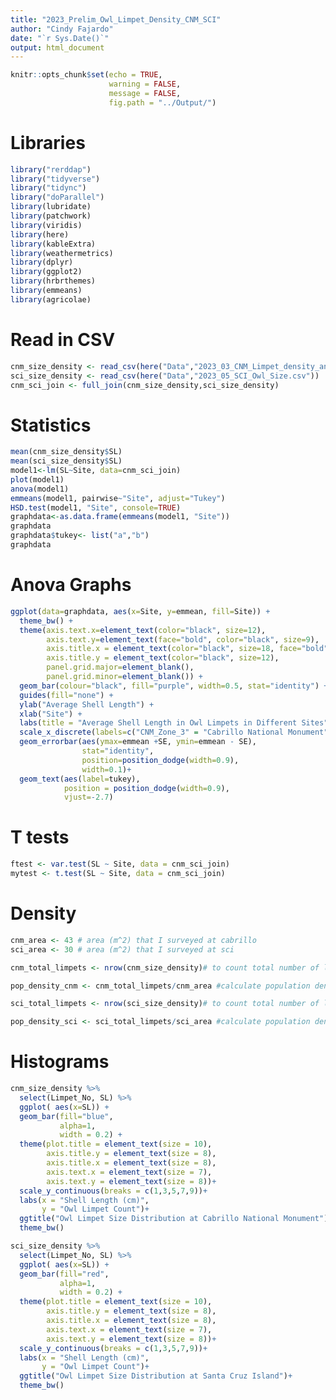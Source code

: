 ```yaml
---
title: "2023_Prelim_Owl_Limpet_Density_CNM_SCI"
author: "Cindy Fajardo"
date: "`r Sys.Date()`"
output: html_document
---
```


```r
knitr::opts_chunk$set(echo = TRUE,
                      warning = FALSE,
                      message = FALSE,
                      fig.path = "../Output/")
```

# Libraries
```r
library("rerddap")
library("tidyverse")
library("tidync")
library("doParallel")
library(lubridate)
library(patchwork)
library(viridis)
library(here)
library(kableExtra)
library(weathermetrics)
library(dplyr)
library(ggplot2)
library(hrbrthemes)
library(emmeans)
library(agricolae)
```

# Read in CSV
```r
cnm_size_density <- read_csv(here("Data","2023_03_CNM_Limpet_density_and_size.csv"))
sci_size_density <- read_csv(here("Data","2023_05_SCI_Owl_Size.csv"))
cnm_sci_join <- full_join(cnm_size_density,sci_size_density)
```

# Statistics
```r
mean(cnm_size_density$SL)
mean(sci_size_density$SL)
model1<-lm(SL~Site, data=cnm_sci_join)
plot(model1)
anova(model1)
emmeans(model1, pairwise~"Site", adjust="Tukey")
HSD.test(model1, "Site", console=TRUE)
graphdata<-as.data.frame(emmeans(model1, "Site"))
graphdata
graphdata$tukey<- list("a","b")
graphdata
```

# Anova Graphs
```r
ggplot(data=graphdata, aes(x=Site, y=emmean, fill=Site)) +
  theme_bw() +
  theme(axis.text.x=element_text(color="black", size=12),
        axis.text.y=element_text(face="bold", color="black", size=9), 
        axis.title.x = element_text(color="black", size=18, face="bold"), 
        axis.title.y = element_text(color="black", size=12),
        panel.grid.major=element_blank(), 
        panel.grid.minor=element_blank()) +
  geom_bar(colour="black", fill="purple", width=0.5, stat="identity") + 
  guides(fill="none") + 
  ylab("Average Shell Length") +
  xlab("Site") +
  labs(title = "Average Shell Length in Owl Limpets in Different Sites", size=14)+
  scale_x_discrete(labels=c("CNM_Zone_3" = "Cabrillo National Monument", "SCI_Tree_1" = "Santa Cruz Island")) +
  geom_errorbar(aes(ymax=emmean +SE, ymin=emmean - SE), 
                stat="identity", 
                position=position_dodge(width=0.9), 
                width=0.1)+ 
  geom_text(aes(label=tukey), 
            position = position_dodge(width=0.9), 
            vjust=-2.7)
```


# T tests
```r
ftest <- var.test(SL ~ Site, data = cnm_sci_join)
mytest <- t.test(SL ~ Site, data = cnm_sci_join)
```

# Density
```r
cnm_area <- 43 # area (m^2) that I surveyed at cabrillo
sci_area <- 30 # area (m^2) that I surveyed at sci

cnm_total_limpets <- nrow(cnm_size_density)# to count total number of limpets surveyed

pop_density_cnm <- cnm_total_limpets/cnm_area #calculate population density # of limpet/m^2

sci_total_limpets <- nrow(sci_size_density)# to count total number of limpets surveyed

pop_density_sci <- sci_total_limpets/sci_area #calculate population density # of limpet/m^2


```


# Histograms
```r
cnm_size_density %>%
  select(Limpet_No, SL) %>% 
  ggplot( aes(x=SL)) +
  geom_bar(fill="blue", 
           alpha=1,
           width = 0.2) +
  theme(plot.title = element_text(size = 10),
        axis.title.y = element_text(size = 8),
        axis.title.x = element_text(size = 8),
        axis.text.x = element_text(size = 7),
        axis.text.y = element_text(size = 8))+
  scale_y_continuous(breaks = c(1,3,5,7,9))+
  labs(x = "Shell Length (cm)",
       y = "Owl Limpet Count")+
  ggtitle("Owl Limpet Size Distribution at Cabrillo National Monument")+
  theme_bw()
```

```r
sci_size_density %>%
  select(Limpet_No, SL) %>% 
  ggplot( aes(x=SL)) +
  geom_bar(fill="red", 
           alpha=1,
           width = 0.2) +
  theme(plot.title = element_text(size = 10),
        axis.title.y = element_text(size = 8),
        axis.title.x = element_text(size = 8),
        axis.text.x = element_text(size = 7),
        axis.text.y = element_text(size = 8))+
  scale_y_continuous(breaks = c(1,3,5,7,9))+
  labs(x = "Shell Length (cm)",
       y = "Owl Limpet Count")+
  ggtitle("Owl Limpet Size Distribution at Santa Cruz Island")+
  theme_bw()
```

